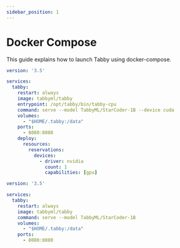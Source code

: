 ```yaml
---
sidebar_position: 1
---
```


# Docker Compose
This guide explains how to launch Tabby using docker-compose.


<Tabs>
  <TabItem value="cuda" label="CUDA (requires NVIDIA Container Toolkit)">

```yaml title="docker-compose.yml"
version: '3.5'

services:
  tabby:
    restart: always
    image: tabbyml/tabby
    entrypoint: /opt/tabby/bin/tabby-cpu
    command: serve --model TabbyML/StarCoder-1B --device cuda
    volumes:
      - "$HOME/.tabby:/data"
    ports:
      - 8080:8080
    deploy:
      resources:
        reservations:
          devices:
            - driver: nvidia
              count: 1
              capabilities: [gpu]
```

  </TabItem>
  <TabItem value="cpu" label="CPU">

```yaml title="docker-compose.yml"
version: '3.5'

services:
  tabby:
    restart: always
    image: tabbyml/tabby
    command: serve --model TabbyML/StarCoder-1B
    volumes:
      - "$HOME/.tabby:/data"
    ports:
      - 8080:8080
```

  </TabItem>
</Tabs>

